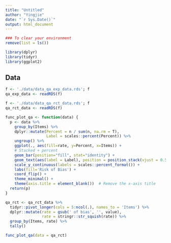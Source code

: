 ```yaml
---
title: "Untitled"
author: "Yingjie"
date: "`r Sys.Date()`"
output: html_document
---
```


```r

### To clear your environment
remove(list = ls())

library(dplyr)
library(tidyr)
library(ggplot2)

```


## Data

```r

f <- './data/data_qa_exp_data.rds'; f
qa_exp_data <- readRDS(f)

f <- './data/data_qa_rct_data.rds'; f
qa_rct_data <- readRDS(f)

```


```r

func_plot_qa <- function(data) {
  p <- data %>%
    group_by(Items) %>%
    dplyr::mutate(Percent = n / sum(n, na.rm = T),
                  Label = scales::percent(Percent)) %>%
    ungroup() %>%
    ggplot(., aes(fill=rate, y=Percent, x=Items)) + 
    # Stacked + percent
    geom_bar(position="fill", stat="identity") +
    geom_text(aes(label = Label), position = position_stack(vjust = 0.5), size =2) +
    scale_y_continuous(labels = scales::percent_format()) +
    labs(fill='Risk of Bias') +
    coord_flip() +
    theme_minimal() +
    theme(axis.title = element_blank())  # Remove the x-axis title
  return(p)
}

```



```r

qa_rct <- qa_rct_data %>%
  tidyr::pivot_longer(cols = 5:ncol(.), names_to = 'Items') %>%
  dplyr::mutate(rate = gsub(' of bias', '', value),
                rate = stringr::str_squish(rate)) %>%
  group_by(Items, rate) %>%
  tally()

func_plot_qa(data = qa_rct)

```

